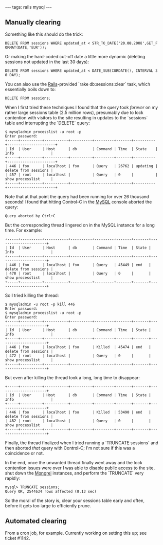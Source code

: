 ---
tags: rails mysql
---
== Manually clearing ==

Something like this should do the trick:

 DELETE FROM sessions WHERE updated_at < STR_TO_DATE('20.08.2008',GET_FORMAT(DATE,'EUR'));

Or making the hard-coded cut-off date a little more dynamic (deleting sessions not updated in the last 30 days):

 DELETE FROM sessions WHERE updated_at < DATE_SUB(CURDATE(), INTERVAL 30 DAY);

You can also use the [[Rails]]-provided `rake db:sessions:clear` task, which essentially boils down to:

 DELETE FROM sessions;

When I first tried these techniques I found that the query took ''forever'' on my rather large sessions table (2.5 million rows), presumably due to lock contention with visitors to the site resulting in updates to the `sessions` table and interrupting the `DELETE` query:

<pre>$ mysqladmin processlist -u root -p
Enter password:
+-----+----------+-----------+----------+---------+-------+----------+----------------------+
| Id  | User     | Host      | db       | Command | Time  | State    | Info                 |
+-----+----------+-----------+----------+---------+-------+----------+----------------------+
| 446 | foo      | localhost | foo      | Query   | 26762 | updating | delete from sessions |
| 457 | root     | localhost |          | Query   | 0     |          | show processlist     |
+-----+----------+-----------+----------+---------+-------+----------+----------------------+</pre>

Note that at that point the query had been running for over 26 thousand seconds! I found that hitting Control-C in the [[MySQL]] console aborted the query:

 Query aborted by Ctrl+C

But the corresponding thread lingered on in the MySQL instance for a long time. For example:

<pre>+-----+----------+-----------+----------+---------+-------+-------+----------------------+
| Id  | User     | Host      | db       | Command | Time  | State | Info                 |
+-----+----------+-----------+----------+---------+-------+-------+----------------------+
| 446 | foo      | localhost | foo      | Query   | 45449 | end   | delete from sessions |
| 470 | root     | localhost |          | Query   | 0     |       | show processlist     |
+-----+----------+-----------+----------+---------+-------+-------+----------------------+</pre>

So I tried killing the thread:

<pre>$ mysqladmin -u root -p kill 446
Enter password: 
$ mysqladmin processlist -u root -p
Enter password: 
+-----+----------+-----------+----------+---------+-------+-------+----------------------+
| Id  | User     | Host      | db       | Command | Time  | State | Info                 |
+-----+----------+-----------+----------+---------+-------+-------+----------------------+
| 446 | foo      | localhost | foo      | Killed  | 45474 | end   | delete from sessions |
| 472 | root     | localhost |          | Query   | 0     |       | show processlist     |
+-----+----------+-----------+----------+---------+-------+-------+----------------------+</pre>

But even after killing the thread took a long, long time to disappear:

<pre>+-----+----------+-----------+----------+---------+-------+-------+----------------------+
| Id  | User     | Host      | db       | Command | Time  | State | Info                 |
+-----+----------+-----------+----------+---------+-------+-------+----------------------+
| 446 | foo      | localhost | foo      | Killed  | 53490 | end   | delete from sessions |
| 482 | root     | localhost |          | Query   | 0     |       | show processlist     |
+-----+----------+-----------+----------+---------+-------+-------+----------------------+</pre>

Finally, the thread finalized when I tried running a `TRUNCATE sessions` and then aborted ''that'' query with Control-C; I'm not sure if this was a coincidence or not.

In the end, once the unwanted thread finally went away and the lock contention issues were over I was able to disable public access to the site, shut down the [[Mongrel]] instances, and perform the `TRUNCATE` very rapidly:

<pre>mysql> TRUNCATE sessions;
Query OK, 2544634 rows affected (0.13 sec)</pre>

So the moral of the story is, clear your sessions table early and often, before it gets too large to efficiently prune.

== Automated clearing ==

From a cron job, for example. Currently working on setting this up; see ticket #1142.
